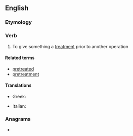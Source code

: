 ==English==

===Etymology===
{{prefix|en|pre|treat}}

===Verb===
{{en-verb}}

# To give something a [[treatment]] prior to another operation

====Related terms====
* [[pretreated]]
* [[pretreatment]]

====Translations====
{{trans-top|pretreat}}
* Greek: {{t|el|προεπεξεργάζομαι}}
{{trans-mid}}
* Italian: {{t|it|pretrattare}}
{{trans-bottom}}

===Anagrams===
* {{anagrams|en|Perretta|patterer}}